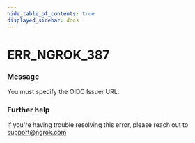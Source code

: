 ```yaml
---
hide_table_of_contents: true
displayed_sidebar: docs
---
```



# ERR_NGROK_387

### Message
You must specify the OIDC Issuer URL.

<ErrorDetails error='err_ngrok_387' />


### Further help
If you're having trouble resolving this error, please reach out to [support@ngrok.com](mailto:support@ngrok.com?subject=Help%20with%20ERR_NGROK_387)

